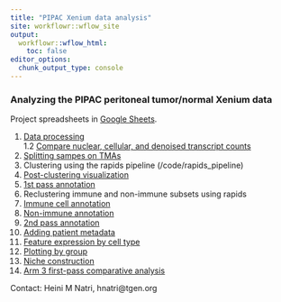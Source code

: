 ```yaml
---
title: "PIPAC Xenium data analysis"
site: workflowr::wflow_site
output:
  workflowr::wflow_html:
    toc: false
editor_options:
  chunk_output_type: console
---
```


### Analyzing the PIPAC peritoneal tumor/normal Xenium data

Project spreadsheets in [Google Sheets](https://docs.google.com/spreadsheets/d/1sXXwOreLxjMSUoPt79c6jmaQpluWkaxA5P5HfDsed3I/edit?usp=sharing).

1. [Data processing](Xenium_processing.html)\
1.2 [Compare nuclear, cellular, and denoised transcript counts](compare_cellular_nuclear_denoist_annotations.htlm)\
2. [Splitting sampes on TMAs](splitting_samples.html)\
3. Clustering using the rapids pipeline (/code/rapids_pipeline)\
4. [Post-clustering visualization](post_clustering.html)\
5. [1st pass annotation](annotation.html)\
6. Reclustering immune and non-immune subsets using rapids\
7. [Immune cell annotation](immune_annotation.html)\
8. [Non-immune annotation](nonimmune_annotation.html)\
9. [2nd pass annotation](annotation_2nd_pass.html)\
10. [Adding patient metadata](add_metadata.html)\
13. [Feature expression by cell type](feature_expression.html)\
12. [Plotting by group](plot_by_group.html)\
13. [Niche construction](niche_construction.html)\
14. [Arm 3 first-pass comparative analysis](arm3_comparative_analysis.html)\


Contact: Heini M Natri, hnatri@tgen.org
